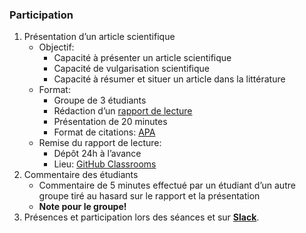 ### Participation
1. Présentation d'un article scientifique
    - Objectif:
        - Capacité à présenter un article scientifique
        - Capacité de vulgarisation scientifique
        - Capacité à résumer et situer un article dans la littérature
    - Format:
        - Groupe de 3 étudiants
        - Rédaction d'un [rapport de lecture](https://github.com/mickaeltemporao/CMT3A-MSS-template/blob/master/README.md)
        - Présentation de 20 minutes
        - Format de citations: [APA](https://www.mendeley.com/guides/apa-citation-guide)
    - Remise du rapport de lecture:
        - Dépôt 24h à l'avance
        - Lieu: [GitHub Classrooms](https://classroom.github.com/classrooms/71120711-methode-des-sciences-sociales)
2. Commentaire des étudiants
    - Commentaire de 5 minutes effectué par un étudiant d'un autre groupe tiré au hasard sur le rapport et la présentation
    - **Note pour le groupe!**
3. Présences et participation lors des séances et sur **[Slack](https://methodesss.slack.com)**.
